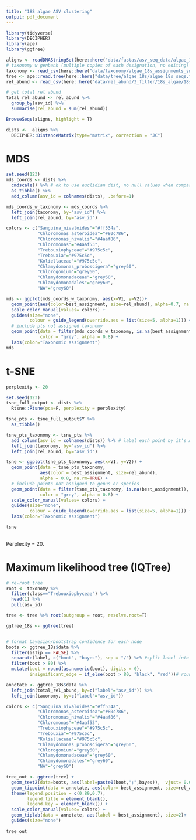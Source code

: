 ```yaml
---
title: "18S algae ASV clustering"
output: pdf_document
---
```


```r
library(tidyverse)
library(DECIPHER)
library(ape)
library(ggtree)
```

```r
aligns <- readDNAStringSet(here::here("data/fastas/asv_seq_data/algae_18s_quality_aligns.fasta"))
# taxonomy w genbank (multiple copies of each designation, no editing)
taxonomy <- read_csv(here::here("data/taxonomy/algae_18s_assignments_snow_algae_genbank.csv"))
tree <- ape::read.tree(here::here("data/tree/algae_18s/algae_18s_seqs.fasta.treefile"))
rel_abund <- read_csv(here::here("data/rel_abund/3_filter/18s_algae/18s_algae_rel_abund.csv")) 

# get total rel abund
total_rel_abund <- rel_abund %>% 
  group_by(asv_id) %>% 
  summarise(rel_abund = sum(rel_abund))

```


```r
BrowseSeqs(aligns, highlight = T)

dists <-  aligns %>% 
  DECIPHER::DistanceMatrix(type="matrix", correction = "JC")
```

# MDS
```r
set.seed(123)
mds_coords <- dists %>% 
  cmdscale() %>% # ok to use euclidian dist, no null values when comparing relatedness
  as_tibble() %>% 
  add_column(asv_id = colnames(dists), .before=1)

mds_coords_w_taxonomy <- mds_coords %>% 
  left_join(taxonomy, by="asv_id") %>% 
  left_join(rel_abund, by="asv_id")

colors <- c("Sanguina_nivaloides"="#ff534a",
            "Chloromonas_asteroidea"="#80c786", 
            "Chloromonas_nivalis"="#4aaf86", 
            "Chloromonas"="#4aaf53", 
            "Trebouxiophyceae"="#975c5c", 
            "Trebouxia"="#975c5c", 
            "Koliellaceae"="#975c5c",
            "Chlamydomonas_proboscigera"="grey60", 
            "Chlorogonium"="grey60", 
            "Chlamydomonadaceae"="grey60",
            "Chlamydomonadales"="grey60",
            "NA"="grey60")

mds <- ggplot(mds_coords_w_taxonomy, aes(x=V1, y=V2))+
  geom_point(aes(color=best_assignment, size=rel_abund), alpha=0.7, na.rm=TRUE) +
  scale_color_manual(values= colors) +
  guides(size="none",
         colour = guide_legend(override.aes = list(size=5, alpha=1))) +
  # include pts not assigned taxonomy
  geom_point(data = filter(mds_coords_w_taxonomy, is.na(best_assignment)), 
             color = "grey", alpha = 0.8) +
  labs(color="Taxonomic assignment")
mds
```



# t-SNE
```r
perplexity <- 20

set.seed(123)
tsne_full_output <- dists %>% 
  Rtsne::Rtsne(pca=F, perplexity = perplexity)

tsne_pts <- tsne_full_output$Y %>% 
  as_tibble()

tsne_pts_taxonomy <- tsne_pts %>% 
  add_column(asv_id = colnames(dists)) %>% # label each point by it's ASV ID
  left_join(taxonomy, by="asv_id") %>% 
  left_join(rel_abund, by="asv_id")

tsne <- ggplot(tsne_pts_taxonomy, aes(x=V1, y=V2)) +
  geom_point(data = tsne_pts_taxonomy, 
             aes(color = best_assignment, size=rel_abund), 
             alpha = 0.8, na.rm=TRUE) +
  # include points not assigned to genus or species
  geom_point(data = filter(tsne_pts_taxonomy, is.na(best_assignment)), 
             color = "grey", alpha = 0.8) +
  scale_color_manual(values= colors) +
  guides(size="none",
         colour = guide_legend(override.aes = list(size=5, alpha=1))) +
  labs(color="Taxonomic assignment")

tsne
  
```

Perplexity = 20. 


\pagebreak

# Maximum likelihood tree (IQTree)

```r

# re-root tree
root <- taxonomy %>% 
  filter(class=="Trebouxiophyceae") %>% 
  head(1) %>% 
  pull(asv_id)

tree <- tree %>% root(outgroup = root, resolve.root=T)

ggtree_18s <- ggtree(tree)


# format bayesian/bootstrap confidence for each node
boots <- ggtree_18s$data %>% 
  filter(isTip == FALSE) %>% 
  separate(label, c("boot", "bayes"), sep = "/") %>% #split label into boots and bayes vals
  filter(boot > 80) %>%
  mutate(boot = round(as.numeric(boot), digits = 0),
         insignificant_edge = if_else(boot > 80, "black", "red"))# round boot to nearest integer

annotate <- ggtree_18s$data %>% 
  left_join(total_rel_abund, by=c("label"="asv_id")) %>% 
  left_join(taxonomy, by=c("label"="asv_id"))

colors <- c("Sanguina_nivaloides"="#ff534a",
            "Chloromonas_asteroidea"="#80c786", 
            "Chloromonas_nivalis"="#4aaf86", 
            "Chloromonas"="#4aaf53", 
            "Trebouxiophyceae"="#975c5c", 
            "Trebouxia"="#975c5c", 
            "Koliellaceae"="#975c5c",
            "Chlamydomonas_proboscigera"="grey60", 
            "Chlorogonium"="grey60", 
            "Chlamydomonadaceae"="grey60",
            "Chlamydomonadales"="grey60",
            "NA"="grey60")

tree_out <- ggtree(tree) +
  geom_text2(data=boots, aes(label=paste0(boot,";",bayes)),  vjust= 0.01, hjust = 1, size=2) +
  geom_tippoint(data = annotate, aes(color= best_assignment, size=rel_abund), alpha=1, na.rm=TRUE) + 
  theme(legend.position = c(0.89,0.7),
        legend.title = element_blank(),
        legend.key = element_blank()) +
  scale_color_manual(values= colors) +
  geom_tiplab(data = annotate, aes(label = best_assignment), size=2)+
  guides(size="none")
  
tree_out
```
